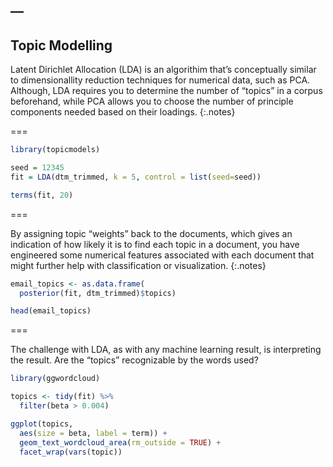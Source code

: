---
---

## Topic Modelling

Latent Dirichlet Allocation (LDA) is an algorithim that's conceptually similar
to dimensionallity reduction techniques for numerical data, such as PCA.
Although, LDA requires you to determine the number of "topics" in a corpus
beforehand, while PCA allows you to choose the number of principle components
needed based on their loadings.
{:.notes}

===

```r
library(topicmodels)

seed = 12345
fit = LDA(dtm_trimmed, k = 5, control = list(seed=seed))
```

```r
terms(fit, 20)
```

===

By assigning topic "weights" back to the documents, which gives an indication of how likely it
is to find each topic in a document, you have engineered some numerical features associated
with each document that might further help with classification or visualization.
{:.notes}

```r
email_topics <- as.data.frame(
  posterior(fit, dtm_trimmed)$topics)
```

```r
head(email_topics)
```

===

The challenge with LDA, as with any machine learning result, is interpreting the
result. Are the "topics" recognizable by the words used?

```r
library(ggwordcloud)

topics <- tidy(fit) %>%
  filter(beta > 0.004)

ggplot(topics,
  aes(size = beta, label = term)) +
  geom_text_wordcloud_area(rm_outside = TRUE) +
  facet_wrap(vars(topic))
```


